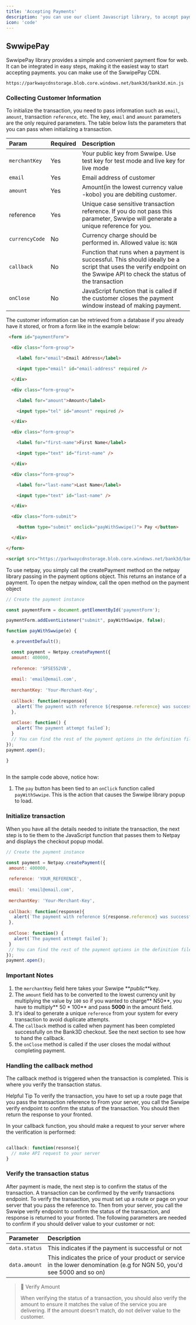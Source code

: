 ```yaml
---
title: 'Accepting Payments'
description: 'you can use our client Javascript library, to accept payment from customers'
icon: 'code'
---
```


## SwwipePay 

SwwipePay library provides a simple and convenient payment flow for web. It can be integrated in easy steps, making it the easiest way to start accepting payments.
you can make use of the SwwipePay CDN.

```
https://parkwaycdnstorage.blob.core.windows.net/bank3d/bank3d.min.js

```
### Collecting Customer Information 

To initialize the transaction, you need to pass information such as `email`, `amount`, transaction `reference`, etc.
 The key, `email` and `amount` parameters are the only required parameters. The table below lists the parameters that you can pass when initializing a transaction.


 | Param          | Required | Description                                                                                                                                                             |
| :------------- | :------- | :---------------------------------------------------------------------------------------------------------------------------------------------------------------------- |
| `merchantKey`  | Yes      | Your public key from Swwipe. Use test key for test mode and live key for live mode                                                                                      |
| `email`        | Yes      | Email address of customer                                                                                                                                               |
| `amount`       | Yes      | Amount(in  the lowest currency value -kobo) you are debiting customer.                                                                                                  |
| reference      | Yes      | Unique case sensitive transaction reference. If you do not pass this parameter, Swwipe will generate a unique reference for you.                                        |
| `currencyCode` | No       | Currency charge should be performed in. Allowed value is: `NGN`                                                                                                         |
| `callback`     | No       | Function that runs when a payment is successful. This should ideally be a script that uses the verify endpoint on the Swwipe API to check the status of the transaction |
| `onClose`      | No       | JavaScript function that is called if the customer closes the payment window instead of making payment.                                                                 |


The customer information can be retrieved from a database if you already have it stored, or from a form like in the example below:

```html index.html
 <form id="paymentForm">

  <div class="form-group">

    <label for="email">Email Address</label>

    <input type="email" id="email-address" required />

  </div>

  <div class="form-group">

    <label for="amount">Amount</label>

    <input type="tel" id="amount" required />

  </div>

  <div class="form-group">

    <label for="first-name">First Name</label>

    <input type="text" id="first-name" />

  </div>

  <div class="form-group">

    <label for="last-name">Last Name</label>

    <input type="text" id="last-name" />

  </div>

  <div class="form-submit">

    <button type="submit" onclick="payWithSwwipe()"> Pay </button>

  </div>

</form>

<script src="https://parkwaycdnstorage.blob.core.windows.net/bank3d/bank3d.min.js"></script>
```

To use netpay, you simply call the createPayment method on the netpay library passing in the payment options object. This returns an instance of a payment. 
To open the netpay window, call the open method on the payment object

```js index.js 
// Create the payment instance

const paymentForm = document.getElementById('paymentForm');

paymentForm.addEventListener("submit", payWithSwwipe, false);

function payWithSwwipe(e) {

  e.preventDefault();

  const payment = Netpay.createPayment({
  amount: 400000,
  
  reference: 'SFSE552VB',
  
  email: 'email@email.com',
  
  merchantKey: 'Your-Merchant-Key',
  
  callback: function(response){
  	alert(`The payment with reference ${response.reference} was successful`);
  },
  
  onClose: function() {
    alert(`The payment attempt failed`);
  }
  // You can find the rest of the payment options in the definition file below
});
payment.open();

}
 

```

In the sample code above, notice how:

1. The `pay` button has been tied to an `onClick` function called `payWithSwwipe`. 
This is the action that causes the Swwipe library popup to load.


### Initialize transaction

When you have all the details needed to initiate the transaction,
 the next step is to tie them to the JavaScript function that passes them to Netpay and displays the checkout popup modal.

 ```js initialize
 // Create the payment instance
 
const payment = Netpay.createPayment({
  amount: 400000,
  
  reference: 'YOUR_REFERENCE',
  
  email: 'email@email.com',
  
  merchantKey: 'Your-Merchant-Key',
  
  callback: function(response){
  	alert(`The payment with reference ${response.reference} was successful`);
  },
  
  onClose: function() {
    alert(`The payment attempt failed`);
  }
  // You can find the rest of the payment options in the definition file below
});
payment.open();
 ```

 ### Important Notes 

 1. the `merchantKey` field here takes your Swwipe **_public_**key. 
2. The `amount` field has to be converted to the lowest currency unit by multiplying the value by `100` so if you wanted to charge** N50**, you have to multiply** 50 \* 100** and pass **5000** in the amount field.
3. It's ideal to generate a unique `reference` from your system for every transaction to avoid duplicate attempts. 
4. The `callback` method is called when payment has been completed successfully on the Bank3D checkout. See the next section to see how to hand the callback. 
5. the `onClose` method is called if the user closes the modal without completing payment.

### Handling the callback method

The callback method is triggered when the transaction is completed.  This is where you verify the transaction status.

<Tip>

 Helpful Tip 
 To verify the transaction, you have to set up a route page that you pass the transaction reference to From your server, 
 you call the Swwipe verify endpoint to confirm the status of the transaction. You should then return the response to your fronted.

</Tip> 

In your callback function, you should make a request to your server where the verification is performed:

```js callback 

callback: function(resonse){
  // make API request to your server 
}

```

### Verify the transaction status

After payment is made, the next step is to confirm the status of the transaction. A  transaction can be confirmed by the verify transactions endpoint. 
To verify the transaction, you must set up a route or page on your server that you pass the reference to. Then from your server, you call the Swwipe verify endpoint to confirm the status of the transaction, and response is returned to your fronted. 
The following parameters are needed to confirm if you should deliver value to your customer or not:

| Parameter     | Description                                                                                                              |
| :------------ | :----------------------------------------------------------------------------------------------------------------------- |
| `data.status` | This indicates if the payment is successful or not                                                                       |
| `data.amount` | This indicates the price of your product or service in the lower denomination (e.g for NGN 50, you'd see 5000 and so on) |


<Warning> 

> 🚧 Verify Amount
> 
> When verifying the status of a transaction, you should also verify the amount to ensure it matches the value of the service you are delivering. If the amount doesn't match, do not deliver value to the customer.

</Warning> 